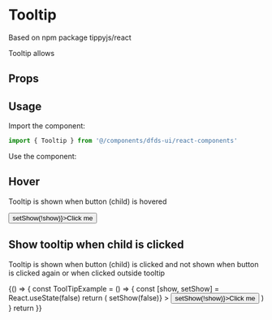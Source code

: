 
<Meta title="Hydro UI/Tooltip" component={Tooltip} />

# Tooltip

Based on npm package tippyjs/react

Tooltip allows

## Props

<Props of={Tooltip} />

## Usage

Import the component:

```jsx
import { Tooltip } from '@/components/dfds-ui/react-components'
```

Use the component:

## Hover

Tooltip is shown when button (child) is hovered

<Preview>
  <Story name="Default behaviour">
    <Tooltip content="This is tooltip text" tabIndex={-1} placement="left">
      <Button onClick={() => setShow(!show)}>Click me</Button>
    </Tooltip>
  </Story>
</Preview>

## Show tooltip when child is clicked

Tooltip is shown when button (child) is clicked and not shown when button is clicked again or when clicked outside tooltip

<Preview>
  <Story name="Click behavior">
    {() => {
      const ToolTipExample = () => {
        const [show, setShow] = React.useState(false)
        return (
          <Tooltip
            content="This is tooltip text"
            tabIndex={-1}
            placement="left"
            visible={show}
            onClickOutside={() => setShow(false)}
          >
            <Button onClick={() => setShow(!show)}>Click me</Button>
          </Tooltip>
        )
      }
      return <ToolTipExample />
    }}
  </Story>
</Preview>
